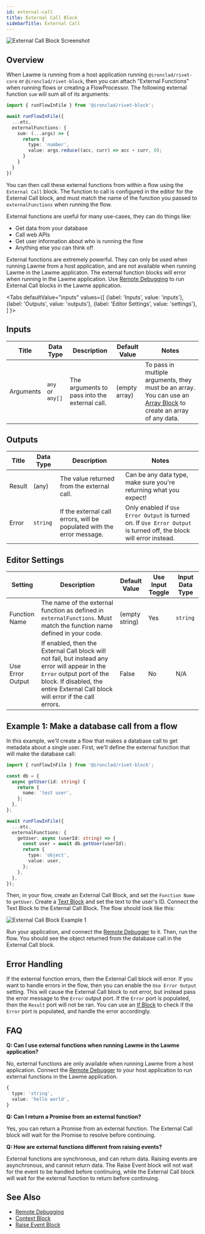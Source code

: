 ```yaml
---
id: external-call
title: External Call Block
sidebarTitle: External Call
---
```



![External Call Block Screenshot](./assets/external-call-block.png)

## Overview

When Lawme is running from a host application running `@ironclad/rivet-core` or `@ironclad/rivet-block`, then you can attach "External Functions" when running flows or creating a FlowProcessor. The following external function `sum` will sum all of its arguments:

```ts
import { runFlowInFile } from '@ironclad/rivet-block';

await runFlowInFile({
  ...etc,
  externalFunctions: {
    sum: (...args) => {
      return {
        type: 'number',
        value: args.reduce((acc, curr) => acc + curr, 0);
      }
    }
  }
})
```

You can then call these external functions from within a flow using the `External Call` block. The function to call is configured in the editor for the External Call block, and must match the name of the function you passed to `externalFunctions` when running the flow.

External functions are useful for many use-cases, they can do things like:

- Get data from your database
- Call web APIs
- Get user information about who is running the flow
- Anything else you can think of!

External functions are extremely powerful. They can only be used when running Lawme from a host application, and are not available when running Lawme in the Lawme applicaton. The external function blocks will error when running in the Lawme application. Use [Remote Debugging](../user-guide/workflow/remote-debugging.md) to run External Call blocks in the Lawme application.

<Tabs
  defaultValue="inputs"
  values={[
    {label: 'Inputs', value: 'inputs'},
    {label: 'Outputs', value: 'outputs'},
    {label: 'Editor Settings', value: 'settings'},
  ]
}>

<TabItem value="inputs">

## Inputs

| Title     | Data Type        | Description                                   | Default Value | Notes                                                                                                                          |
| --------- | ---------------- | --------------------------------------------- | ------------- | ------------------------------------------------------------------------------------------------------------------------------ |
| Arguments | `any` or `any[]` | The arguments to pass into the external call. | (empty array) | To pass in multiple arguments, they must be an array. You can use an [Array Block](./array.mdx) to create an array of any data. |

</TabItem>

<TabItem value="outputs">

## Outputs

| Title  | Data Type | Description                                                            | Notes                                                                                                              |
| ------ | --------- | ---------------------------------------------------------------------- | ------------------------------------------------------------------------------------------------------------------ |
| Result | (any)     | The value returned from the external call.                             | Can be any data type, make sure you're returning what you expect!                                                  |
| Error  | `string`  | If the external call errors, will be populated with the error message. | Only enabled if `Use Error Output` is turned on. If `Use Error Output` is turned off, the block will error instead. |

</TabItem>

<TabItem value="settings">

## Editor Settings

| Setting          | Description                                                                                                                                                                                                | Default Value  | Use Input Toggle | Input Data Type |
| ---------------- | ---------------------------------------------------------------------------------------------------------------------------------------------------------------------------------------------------------- | -------------- | ---------------- | --------------- |
| Function Name    | The name of the external function as defined in `externalFunctions`. Must match the function name defined in your code.                                                                                    | (empty string) | Yes              | `string`        |
| Use Error Output | If enabled, then the External Call block will not fail, but instead any error will appear in the `Error` output port of the block. If disabled, the entire External Call block will error if the call errors. | False          | No               | N/A             |

</TabItem>

</Tabs>

## Example 1: Make a database call from a flow

In this example, we'll create a flow that makes a database call to get metadata about a single user. First, we'll define the external function that will make the database call:

```ts
import { runFlowInFile } from '@ironclad/rivet-block';

const db = {
  async getUser(id: string) {
    return {
      name: 'test user',
    };
  },
};

await runFlowInFile({
  ...etc,
  externalFunctions: {
    getUser: async (userId: string) => {
      const user = await db.getUser(userId);
      return {
        type: 'object',
        value: user,
      };
    },
  },
});
```

Then, in your flow, create an External Call Block, and set the `Function Name` to `getUser`. Create a [Text Block](./text.mdx) and set the text to the user's ID. Connect the Text Block to the External Call Block. The flow should look like this:

![External Call Block Example 1](./assets/external-call-block-example-01.png)

Run your application, and connect the [Remote Debugger](../user-guide/workflow/remote-debugging.md) to it. Then, run the flow. You should see the object returned from the database call in the External Call block.

## Error Handling

If the external function errors, then the External Call block will error. If you want to handle errors in the flow, then you can enable the `Use Error Output` setting. This will cause the External Call block to not error, but instead pass the error message to the `Error` output port. If the `Error` port is populated, then the `Result` port will not be ran. You can use an [If Block](./if.mdx) to check if the `Error` port is populated, and handle the error accordingly.

## FAQ

**Q: Can I use external functions when running Lawme in the Lawme application?**

No, external functions are only available when running Lawme from a host application. Connect the [Remote Debugger](../user-guide/workflow/remote-debugging.md) to your host application to run external functions in the Lawme application.

```ts
{
  type: 'string',
  value: 'hello world',
}
```

**Q: Can I return a Promise from an external function?**

Yes, you can return a Promise from an external function. The External Call block will wait for the Promise to resolve before continuing.

**Q: How are external functions different from raising events?**

External functions are synchronous, and can return data. Raising events are asynchronous, and cannot return data. The Raise Event block will not wait for the event to be handled before continuing, while the External Call block will wait for the external function to return before continuing.

## See Also

- [Remote Debugging](../user-guide/workflow/remote-debugging.md)
- [Context Block](./context.mdx)
- [Raise Event Block](./raise-event.mdx)
